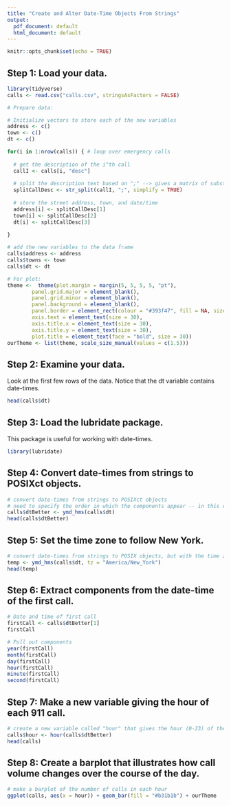 ```yaml
---
title: "Create and Alter Date-Time Objects From Strings"
output:
  pdf_document: default
  html_document: default
---
```


```r
knitr::opts_chunk$set(echo = TRUE)
```
## Step 1: Load your data.

```r
library(tidyverse)
calls <- read.csv("calls.csv", stringsAsFactors = FALSE)

# Prepare data:

# Initialize vectors to store each of the new variables
address <- c()
town <- c()
dt <- c()

for(i in 1:nrow(calls)) { # loop over emergency calls
  
  # get the description of the i^th call
  callI <- calls[i, "desc"] 
  
  # split the description text based on ";" --> gives a matrix of substrings
  splitCallDesc <- str_split(callI, ";", simplify = TRUE) 
  
  # store the street address, town, and date/time
  address[i] <- splitCallDesc[1]
  town[i] <- splitCallDesc[2]
  dt[i] <- splitCallDesc[3]
  
}

# add the new variables to the data frame
calls$address <- address
calls$towns <- town
calls$dt <- dt

# For plot:
theme <-  theme(plot.margin = margin(5, 5, 5, 5, "pt"),
        panel.grid.major = element_blank(), 
        panel.grid.minor = element_blank(), 
        panel.background = element_blank(), 
        panel.border = element_rect(colour = "#393f47", fill = NA, size = 2),
        axis.text = element_text(size = 30),
        axis.title.x = element_text(size = 30),
        axis.title.y = element_text(size = 30),
        plot.title = element_text(face = "bold", size = 30))
ourTheme <- list(theme, scale_size_manual(values = c(1.5)))
```

## Step 2: Examine your data.
Look at the first few rows of the data. Notice that the dt variable contains date-times.

```r
head(calls$dt)
```

## Step 3: Load the lubridate package.
This package is useful for working with date-times.  

```r
library(lubridate)
```

## Step 4: Convert date-times from strings to POSIXct objects.

```r
# convert date-times from strings to POSIXct objects
# need to specify the order in which the components appear -- in this case, year-month-day-hour-minute-second
calls$dtBetter <- ymd_hms(calls$dt)
head(calls$dtBetter)
```

## Step 5: Set the time zone to follow New York.

```r
# convert date-times from strings to POSIX objects, but with the time zone specified
temp <- ymd_hms(calls$dt, tz = "America/New_York")
head(temp)
```

## Step 6: Extract components from the date-time of the first call.

```r
# Date and time of first call
firstCall <- calls$dtBetter[1]
firstCall

# Pull out components
year(firstCall)
month(firstCall)
day(firstCall)
hour(firstCall)
minute(firstCall)
second(firstCall)
```

## Step 7: Make a new variable giving the hour of each 911 call.

```r
# create a new variable called "hour" that gives the hour (0-23) of the emergency call
calls$hour <- hour(calls$dtBetter)
head(calls)
```

## Step 8: Create a barplot that illustrates how call volume changes over the course of the day.

```r
# make a barplot of the number of calls in each hour
ggplot(calls, aes(x = hour)) + geom_bar(fill = "#b31b1b") + ourTheme
```
